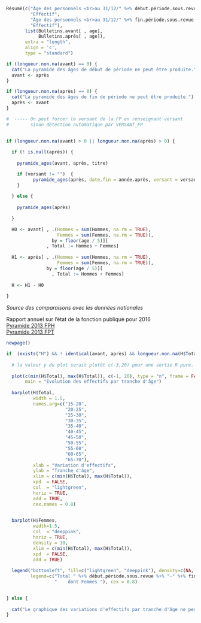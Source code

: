 
```{r }
Résumé(c("Âge des personnels <br>au 31/12/" %+% début.période.sous.revue,
         "Effectif",
         "Âge des personnels <br>au 31/12/" %+% fin.période.sous.revue,
         "Effectif"),
       list(Bulletins.avant[ , age], 
            Bulletins.après[ , age]),
       extra = "length",
       align = 'c',
       type = "standard")
```



```{r fig.height=9.7, fig.width=8.4}


if (longueur.non.na(avant) == 0) {
  cat("La pyramide des âges de début de période ne peut être produite.")
  avant <- après
} 

if (longueur.non.na(après) == 0) {
  cat("La pyramide des âges de fin de période ne peut être produite.")
  après <- avant
}

#  ----- On peut forcer le versant de la FP en renseignant versant
#        sinon détection automatique par VERSANT_FP
 

if (longueur.non.na(avant) > 0 || longueur.non.na(après) > 0) {
  
  if (! is.null(après)) {
    
    pyramide_ages(avant, après, titre) 

    if (versant != "")  {  
          pyramide_ages(après, date.fin = année.après, versant = versant)
    } 
    
  } else {
    
    pyramide_ages(après)
    
  }

  H0 <- avant[ , .(Hommes = sum(Hommes, na.rm = TRUE), 
                   Femmes = sum(Femmes, na.rm = TRUE)),
                 by = floor(age / 5)][ 
               , Total := Hommes + Femmes]
 
  H1 <- après[ , .(Hommes = sum(Hommes, na.rm = TRUE), 
                   Femmes = sum(Femmes, na.rm = TRUE)),
               by = floor(age / 5)][ 
                 , Total := Hommes + Femmes]
  
  H <- H1 - H0
    
} 
```

 
*Source des comparaisons avec les données nationales*      
        
Rapport annuel sur l'état de la fonction publique pour 2016      
[Pyramide 2013 FPH](`r currentDir`/Docs/insee_pyramide_fph_2013.csv)   
[Pyramide 2013 FPT](`r currentDir`/Docs/insee_pyramide_fpt_2013.csv)     


```{r fig.height=9.7, fig.width=8.4}

newpage()

if  (exists("H") && ! identical(avant, après) && longueur.non.na(H$Total) > 0) {
  
  # la valeur y du plot serait plutôt c(-3,20) pour une sortie R pure. On privilégie le formatage Rmd à c(-1, 20)
  
  plot(c(min(H$Total), max(H$Total)), c(-1, 20), type = "n", frame = FALSE, axes = FALSE, xlab = "", ylab = "",
       main = "Evolution des effectifs par tranche d'âge")
  
  barplot(H$Total, 
          width = 1.5,
          names.arg=c("15-20", 
                      "20-25",
                      "25-30",
                      "30-35",
                      "35-40",
                      "40-45",
                      "45-50",
                      "50-55",
                      "55-60",
                      "60-65",
                      "65-70"),
          xlab = "Variation d'effectifs",
          ylab = "Tranche d'âge",
          xlim = c(min(H$Total), max(H$Total)),
          xpd  = FALSE,
          col  = "lightgreen",
          horiz = TRUE,
          add = TRUE,
          cex.names = 0.8)
  

  barplot(H$Femmes, 
          width=1.5,
          col  = "deeppink",
          horiz = TRUE,
          density = 10,
          xlim = c(min(H$Total), max(H$Total)),
          xpd  = FALSE,
          add = TRUE)
  
  legend("bottomleft", fill=c("lightgreen", "deeppink"), density=c(NA, 20),
         legend=c("Total " %+% début.période.sous.revue %+% "-" %+% fin.période.sous.revue,
                  "    dont Femmes "), cex = 0.8)
  

} else {
  
  cat("Le graphique des variations d'effectifs par tranche d'âge ne peut être produit.")
}
```


